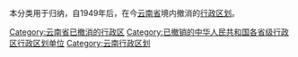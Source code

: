 本分类用于归纳，自1949年后，在今[[云南省|云南省]]境内撤消的[[行政区划|行政区划]]。

[[Category:云南省已撤消的行政区|Category:云南省已撤消的行政区]]
[[Category:已撤销的中华人民共和国各省级行政区行政区划单位|Category:已撤销的中华人民共和国各省级行政区行政区划单位]]
[[Category:云南行政区划|Category:云南行政区划]]